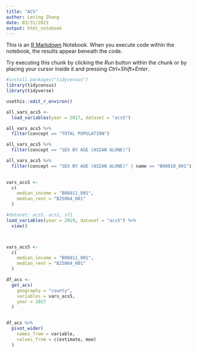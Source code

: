 ```yaml
---
title: "ACS"
author: Leting Zhang
date: 03/31/2021
output: html_notebook
---
```


This is an [R Markdown](http://rmarkdown.rstudio.com) Notebook. When you execute code within the notebook, the results appear beneath the code. 

Try executing this chunk by clicking the *Run* button within the chunk or by placing your cursor inside it and pressing *Ctrl+Shift+Enter*. 

```r
#install.packages("tidycensus")
library(tidycensus)
library(tidyverse)


```


```r

usethis::edit_r_environ()

```

```r
all_vars_acs5 <- 
  load_variables(year = 2017, dataset = "acs5")
```
```r
all_vars_acs5 %>% 
  filter(concept == "TOTAL POPULATION")
```

```r
all_vars_acs5 %>% 
  filter(concept == "SEX BY AGE (ASIAN ALONE)")
```

```r
all_vars_acs5 %>% 
  filter(concept == "SEX BY AGE (ASIAN ALONE)" | name == "B06010_001")
  
```
```r
vars_acs5 <-
  c(
    median_income = "B06011_001",
    median_rent = "B25064_001"
  )

#dataset: acs5, acs1, sf1
load_variables(year = 2019, dataset = "acs5") %>% 
  view()



vars_acs5 <-
  c(
    median_income = "B06011_001",
    median_rent = "B25064_001"
  )

df_acs <-
  get_acs(
    geography = "county", 
    variables = vars_acs5, 
    year = 2017
  )


df_acs %>% 
  pivot_wider(
    names_from = variable, 
    values_from = c(estimate, moe)
  )

```

